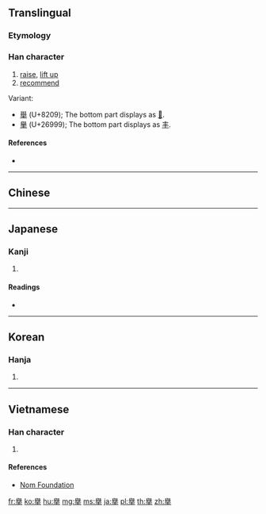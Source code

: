{{also|舉|挙|举}}
==Translingual==

===Etymology===
{{Han compound|與|手|c1=p|c2=s|t2=hand|ls=psc}}

===Han character===
{{Han char|rn=64|rad=手|as=14|sn=18|four=|canj=HCQ,XHCQ|ids=⿱與手}}

# [[raise]], [[lift up]]
# [[recommend]]

Variant:
* [[舉]] (U+8209); The bottom part displays as [[𠀆]].
* [[𦦙]] (U+26999); The bottom part displays as [[丰]].

====References====
* {{Han ref|kx=0460.100|dkj=12863|dj=0808.300|hdz=31966.010|uh=64E7|ud=25831}}

----

==Chinese==
{{zh-see|舉|v}}

----

==Japanese==

===Kanji===
{{ja-kanji|grade=|rs=手14|style=ky|shin=挙}}

# {{defn|lang=ja|sort=手14}}

====Readings====
* {{ja-readings|on=[[きょ]] (kyo)|kun=[[あげる]] (ageru)}}

----

==Korean==

===Hanja===
{{ko-hanja|hangeul=거|eumhun=|rv=geo|mr=kŏ|y=ke}}

# {{defn|lang=ko|sort=手14}}

----

==Vietnamese==

===Han character===
{{vi-readings|rs=手14|hanviet=[[cử]], [[cửa]]}}

# {{defn|lang=vi|sort=手14}}

====References====
* [http://nomfoundation.org/common/nom_details.php?codepoint=64e7 Nom Foundation]

[[fr:擧]]
[[ko:擧]]
[[hu:擧]]
[[mg:擧]]
[[ms:擧]]
[[ja:擧]]
[[pl:擧]]
[[th:擧]]
[[zh:擧]]